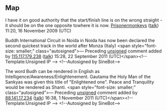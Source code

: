 <article id="23112424" title=Talk:Buddh International Circuit>
	<talkpage id="23112424" title="Talk:Buddh International Circuit">
{{WPBS|
{{WPINDIA|class=start|importance=high}}
{{WPF1|class=start|importance=low}}
{{WikiProject Motorsport|class=start|importance=mid}}
}}
{{Image requested|1=arenas and stadiums|in=Uttar Pradesh|of=Jaypee Group Circuit|collapsed=|small=}}

== Map ==

I have it on good authority that the start/finish line is on the wrong straight - it should be on the one opposite towhere it is now. [[User:Prisonermonkeys|Prisonermonkeys]] ([[User talk:Prisonermonkeys|talk]]) 11:20, 16 November 2009 (UTC)


Buddh International Circuit in Noida in Noida has now been declared the second quickest track in the world after Monza (Italy)  &lt;span style=&quot;font-size: smaller;&quot; class=&quot;autosigned&quot;&gt;— Preceding [[Wikipedia:Signatures|unsigned]] comment added by [[Special:Contributions/115.117.179.238|115.117.179.238]] ([[User talk:115.117.179.238|talk]]) 15:28, 22 September 2011 (UTC)&lt;/span&gt;&lt;!-- Template:Unsigned IP --&gt; &lt;!--Autosigned by SineBot--&gt;

The word Budh can be rendered in English as Intelligence/Awareness/Enlightenement. Gautama the Holy Man of the Sankyas was given this title of &quot;Enlightened one&quot;. 
Peace and Tranquility would be rendered as Shanti.  &lt;span style=&quot;font-size: smaller;&quot; class=&quot;autosigned&quot;&gt;— Preceding [[Wikipedia:Signatures|unsigned]] comment added by [[Special:Contributions/88.141.17.234|88.141.17.234]] ([[User talk:88.141.17.234|talk]]) 16:38, 1 November 2011 (UTC)&lt;/span&gt;&lt;!-- Template:Unsigned IP --&gt; &lt;!--Autosigned by SineBot--&gt;
	</talkpage>
</article>